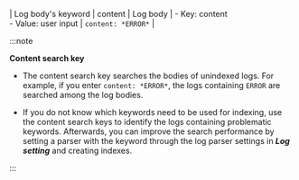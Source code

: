 | Log body's keyword | content | Log body | - Key: content <br/>- Value: user input | `content: *ERROR*` |

:::note

**Content search key**

-   The content search key searches the bodies of unindexed logs. For example, if you enter `content: *ERROR*`, the logs containing `ERROR` are searched among the log bodies. 

-   If you do not know which keywords need to be used for indexing, use the content search keys to identify the logs containing problematic keywords. Afterwards, you can improve the search performance by setting a parser with the keyword through the log parser settings in **_Log setting_** and creating indexes.

:::
